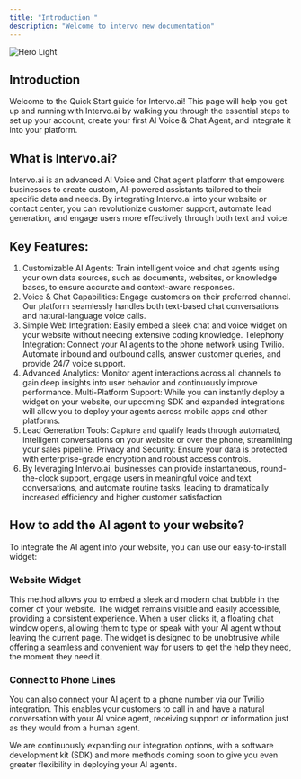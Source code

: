 ```yaml
---
title: "Introduction "
description: "Welcome to intervo new documentation"
---
```


<img
  alt="Hero Light"
  classname="block dark:hidden"
  src="/lighthero.svg"
/>

## Introduction
Welcome to the Quick Start guide for Intervo.ai! This page will help you get up and running with Intervo.ai by walking you through the essential steps to set up your account, create your first AI Voice & Chat Agent, and integrate it into your platform.

## What is Intervo.ai?
Intervo.ai is an advanced AI Voice and Chat agent platform that empowers businesses to create custom, AI-powered assistants tailored to their specific data and needs. By integrating Intervo.ai into your website or contact center, you can revolutionize customer support, automate lead generation, and engage users more effectively through both text and voice.

## Key Features:
1. Customizable AI Agents: Train intelligent voice and chat agents using your own data sources, such as documents, websites, or knowledge bases, to ensure accurate and context-aware responses.
2. Voice & Chat Capabilities: Engage customers on their preferred channel. Our platform seamlessly handles both text-based chat conversations and natural-language voice calls.
3. Simple Web Integration: Easily embed a sleek chat and voice widget on your website without needing extensive coding knowledge.
Telephony Integration: Connect your AI agents to the phone network using Twilio. Automate inbound and outbound calls, answer customer queries, and provide 24/7 voice support.
4. Advanced Analytics: Monitor agent interactions across all channels to gain deep insights into user behavior and continuously improve performance.
Multi-Platform Support: While you can instantly deploy a widget on your website, our upcoming SDK and expanded integrations will allow you to deploy your agents across mobile apps and other platforms.
5. Lead Generation Tools: Capture and qualify leads through automated, intelligent conversations on your website or over the phone, streamlining your sales pipeline.
Privacy and Security: Ensure your data is protected with enterprise-grade encryption and robust access controls.
6. By leveraging Intervo.ai, businesses can provide instantaneous, round-the-clock support, engage users in meaningful voice and text conversations, and automate routine tasks, leading to dramatically increased efficiency and higher customer satisfaction

## How to add the AI agent to your website?
To integrate the AI agent into your website, you can use our easy-to-install widget:

### Website Widget

This method allows you to embed a sleek and modern chat bubble in the corner of your website. The widget remains visible and easily accessible, providing a consistent experience. When a user clicks it, a floating chat window opens, allowing them to type or speak with your AI agent without leaving the current page. The widget is designed to be unobtrusive while offering a seamless and convenient way for users to get the help they need, the moment they need it.

### Connect to Phone Lines

You can also connect your AI agent to a phone number via our Twilio integration. This enables your customers to call in and have a natural conversation with your AI voice agent, receiving support or information just as they would from a human agent.

We are continuously expanding our integration options, with a software development kit (SDK) and more methods coming soon to give you even greater flexibility in deploying your AI agents.